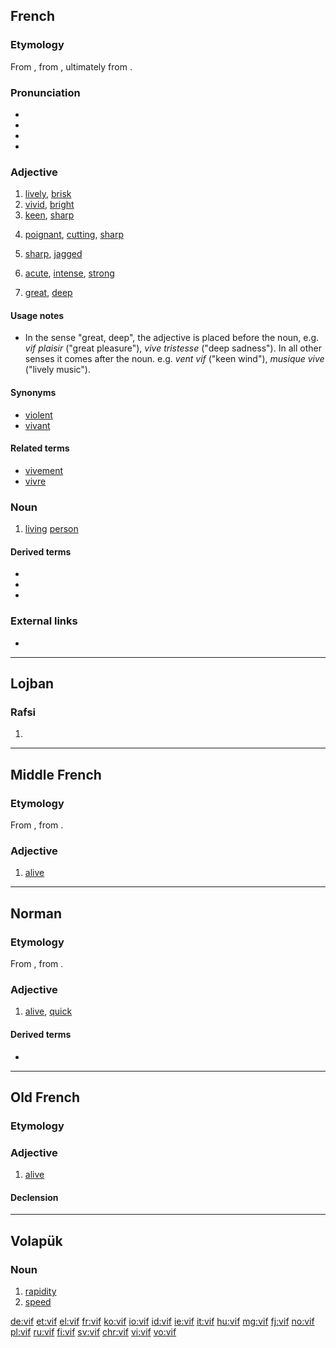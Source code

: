 {{also|víf}}
==French==

===Etymology===
From {{etyl|la|fr}} {{term|vīvus||alive, living|lang=la}}, from {{etyl|itc-pro|fr}} {{m|itc-pro|*gʷīwos}}, ultimately from {{etyl|ine-pro|fr}} {{m|ine-pro|*gʷih₃wós||alive}}.

===Pronunciation===
* {{audio|Fr-vif.ogg|audio|lang=fr}}
* {{IPA|/vif/|lang=fr}}
* {{audio|Fr-Paris--vif.ogg|Audio (Paris)|lang=fr}}
* {{homophones|vifs|lang=fr}}

===Adjective===
{{fr-adj|f=vieve}}

# [[lively]], [[brisk]]
# [[vivid]], [[bright]]
# [[keen]], [[sharp]]
# {{context|words|lang=fr}} [[poignant]], [[cutting]], [[sharp]]
# {{context|edges|lang=fr}} [[sharp]], [[jagged]]
# {{context|pain|lang=fr}} [[acute]], [[intense]], [[strong]]
# {{context|feelings|emotions|lang=fr}} [[great]], [[deep]]

====Usage notes====
* In the sense "great, deep", the adjective is placed before the noun, e.g. ''vif plaisir'' ("great pleasure"), ''vive tristesse'' ("deep sadness"). In all other senses it comes after the noun. e.g. ''vent vif'' ("keen wind"), ''musique vive'' ("lively music").

====Synonyms====
* [[violent]]
* [[vivant]]

====Related terms====
* [[vivement]]
* [[vivre]]

===Noun===
{{fr-noun|m}}

# [[living]] [[person]]

====Derived terms====
* {{l|fr|avoir les nerfs à vif}}
* {{l|fr|entrer dans le vif du sujet}}
* {{l|fr|piquer au vif}}

===External links===
* {{R:TLFi}}

----

==Lojban==

===Rafsi===
{{jbo-rafsi}}

# {{jbo-rafsi of|vifne}}

----

==Middle French==

===Etymology===
From {{etyl|fro|frm}}, from {{etyl|la|frm}} {{term|vīvus||alive, living|lang=la}}.

===Adjective===
{{frm-adj|f=vifve|fpl=vifves}}

# [[alive]]

----

==Norman==

===Etymology===
From {{etyl|fro|nrf}} {{m|fro|vif}}, from {{etyl|la|nrf}} {{m|la|vīvus||alive, living}}.

===Adjective===
{{nrf-adj|f=vive}}

# {{lb|nrf|Jersey}} [[alive]], [[quick]]

====Derived terms====
* {{l|nrf|vivement}}

----

==Old French==

===Etymology===
{{etyl|la|fro}} {{m|la|vīvus||alive, living}}

===Adjective===
{{head|fro|adjective|g=m}}

# [[alive]]

====Declension====
{{fro-decl-adj|ssm={{l|fro|vis}} or less commonly {{l|fro|vifs}}|opm={{l|fro|vis}} or less commonly {{l|fro|vifs}}|ssf=vive|osf=vive|spf=vives|opf=vives}}

----

==Volapük==

===Noun===
{{head|vo|noun}}

# [[rapidity]]
# [[speed]]<!--aren't these two the same?-->

[[de:vif]]
[[et:vif]]
[[el:vif]]
[[fr:vif]]
[[ko:vif]]
[[io:vif]]
[[id:vif]]
[[ie:vif]]
[[it:vif]]
[[hu:vif]]
[[mg:vif]]
[[fj:vif]]
[[no:vif]]
[[pl:vif]]
[[ru:vif]]
[[fi:vif]]
[[sv:vif]]
[[chr:vif]]
[[vi:vif]]
[[vo:vif]]